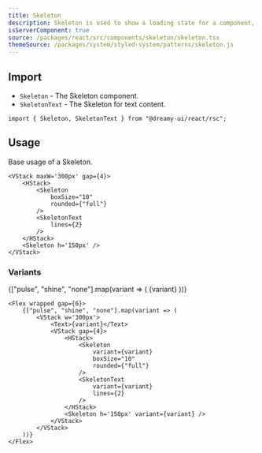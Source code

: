 ```yaml
---
title: Skeleton
description: Skeleton is used to show a loading state for a component, while keeping the layout size.
isServerComponent: true
source: /packages/react/src/components/skeleton/skeleton.tsx
themeSource: /packages/system/styled-system/patterns/skeleton.js
---
```


## Import

- `Skeleton` - The Skeleton component.
- `SkeletonText` - The Skeleton for text content.

```tsx
import { Skeleton, SkeletonText } from "@dreamy-ui/react/rsc";
```

## Usage

Base usage of a Skeleton.

<Wrapper>
    <VStack maxW='300px' gap={4}>
        <HStack>
            <Skeleton
                boxSize="10"
                rounded={"full"}
            />
            <SkeletonText
                lines={2}
            />
        </HStack>
        <Skeleton h='150px' />
    </VStack>
</Wrapper>

```tsx
<VStack maxW='300px' gap={4}>
    <HStack>
        <Skeleton
            boxSize="10"
            rounded={"full"}
        />
        <SkeletonText
            lines={2}
        />
    </HStack>
    <Skeleton h='150px' />
</VStack>
```

### Variants

<Wrapper>
    <Flex wrapped gap={6}>
        {["pulse", "shine", "none"].map(variant => (
            <VStack w='300px'>
                <Text>{variant}</Text>
                <VStack gap={4}>
                    <HStack>
                        <Skeleton
                            variant={variant}
                            boxSize="10"
                            rounded={"full"}
                        />
                        <SkeletonText
                            variant={variant}
                            lines={2}
                        />
                    </HStack>
                    <Skeleton h='150px' variant={variant} />
                </VStack>
            </VStack>
        ))}
    </Flex>
</Wrapper>

```tsx
<Flex wrapped gap={6}>
    {["pulse", "shine", "none"].map(variant => (
        <VStack w='300px'>
            <Text>{variant}</Text>
            <VStack gap={4}>
                <HStack>
                    <Skeleton
                        variant={variant}
                        boxSize="10"
                        rounded={"full"}
                    />
                    <SkeletonText
                        variant={variant}
                        lines={2}
                    />
                </HStack>
                <Skeleton h='150px' variant={variant} />
            </VStack>
        </VStack>
    ))}
</Flex>
```